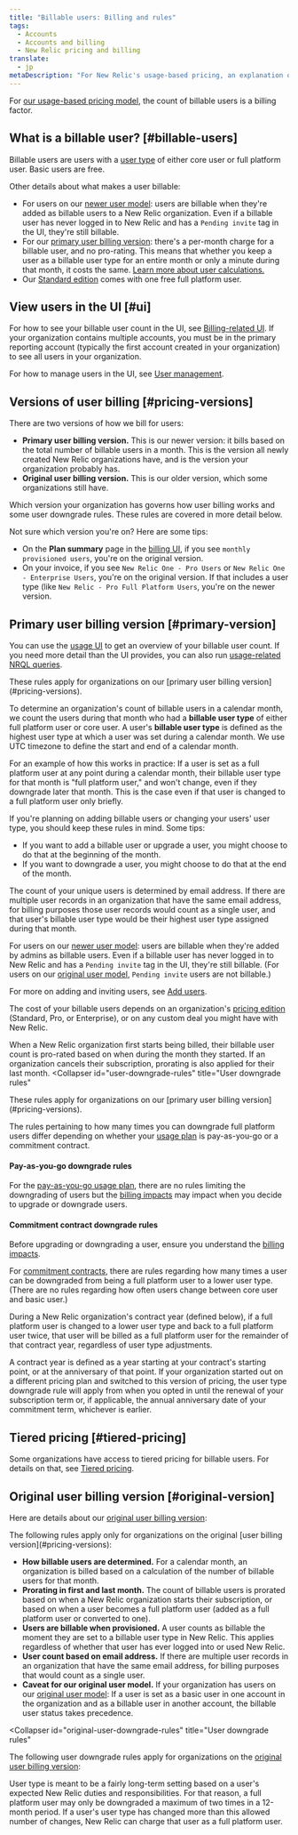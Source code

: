 ```yaml
---
title: "Billable users: Billing and rules"
tags:
  - Accounts
  - Accounts and billing
  - New Relic pricing and billing
translate:
  - jp
metaDescription: "For New Relic's usage-based pricing, an explanation of how billable users are calculated and rules for downgrading users."
---
```


For [our usage-based pricing model](/docs/accounts/accounts-billing/new-relic-one-pricing-billing/new-relic-one-pricing-billing), the count of billable users is a billing factor. 

## What is a billable user? [#billable-users]

Billable users are users with a [user type](/docs/accounts/accounts-billing/new-relic-one-user-management/user-type) of either core user or full platform user. Basic users are free. 

Other details about what makes a user billable: 
* For users on our [newer user model](/docs/accounts/original-accounts-billing/original-users-roles/overview-user-models): users are billable when they're added as billable users to a New Relic organization. Even if a billable user has never logged in to New Relic and has a `Pending invite` tag in the UI, they're still billable.
* For our [primary user billing version](#pricing-versions): there's a per-month charge for a billable user, and no pro-rating. This means that whether you keep a user as a billable user type for an entire month or only a minute during that month, it costs the same. [Learn more about user calculations.](#user-count)   
* Our [Standard edition](https://newrelic.com/pricing) comes with one free full platform user.  

## View users in the UI [#ui]

For how to see your billable user count in the UI, see [Billing-related UI](/docs/accounts/accounts-billing/general-account-settings/introduction-account-settings). If your organization contains multiple accounts, you must be in the primary reporting account (typically the first account created in your organization) to see all users in your organization. 

For how to manage users in the UI, see [User management](/docs/accounts/accounts-billing/new-relic-one-user-management/user-management-ui-and-tasks). 

## Versions of user billing [#pricing-versions]

There are two versions of how we bill for users: 

* **Primary user billing version.** This is our newer version: it bills based on the total number of billable users in a month. This is the version all newly created New Relic organizations have, and is the version your organization probably has. 
* **Original user billing version.** This is our older version, which some organizations still have. 

Which version your organization has governs how user billing works and some user downgrade rules. These rules are covered in more detail below. 

Not sure which version you're on? Here are some tips:

* On the **Plan summary** page in the [billing UI](/docs/accounts/accounts-billing/new-relic-one-pricing-billing/billing-ui), if you see `monthly provisioned users`, you're on the original version. 
* On your invoice, if you see `New Relic One - Pro Users` or `New Relic One - Enterprise Users`, you're on the original version. If that includes a user type (like `New Relic - Pro Full Platform Users`, you're on the newer version. 

## Primary user billing version [#primary-version]

You can use the [usage UI](/docs/accounts/accounts-billing/general-account-settings/introduction-account-settings/#pricing) to get an overview of your billable user count. If you need more detail than the UI provides, you can also run [usage-related NRQL queries](/docs/accounts/accounts-billing/new-relic-one-pricing-billing/usage-queries-alerts).

<CollapserGroup>
  <Collapser
    id="user-count"
    title="How billable users are counted"
  >

<Callout variant="important">
  These rules apply for organizations on our [primary user billing version](#pricing-versions).
</Callout>

To determine an organization's count of billable users in a calendar month, we count the users during that month who had a **billable user type** of either full platform user or core user. A user's **billable user type** is defined as the highest user type at which a user was set during a calendar month. We use UTC timezone to define the start and end of a calendar month.

For an example of how this works in practice: If a user is set as a full platform user at any point during a calendar month, their billable user type for that month is "full platform user," and won't change, even if they downgrade later that month. This is the case even if that user is changed to a full platform user only briefly.

If you're planning on adding billable users or changing your users' user type, you should keep these rules in mind. Some tips:

* If you want to add a billable user or upgrade a user, you might choose to do that at the beginning of the month.
* If you want to downgrade a user, you might choose to do that at the end of the month.

The count of your unique users is determined by email address. If there are multiple user records in an organization that have the same email address, for billing purposes those user records would count as a single user, and that user's billable user type would be their highest user type assigned during that month.

For users on our [newer user model](/docs/accounts/original-accounts-billing/original-users-roles/overview-user-models): users are billable when they're added by admins as billable users. Even if a billable user has never logged in to New Relic and has a `Pending invite` tag in the UI, they're still billable. (For users on our [original user model](/docs/accounts/original-accounts-billing/original-users-roles/users-roles-original-user-model), `Pending invite` users are not billable.)

For more on adding and inviting users, see [Add users](/docs/accounts/accounts-billing/new-relic-one-user-management/user-management-ui-and-tasks#add-users). 

The cost of your billable users depends on an organization's [pricing edition](https://newrelic.com/pricing) (Standard, Pro, or Enterprise), or on any custom deal you might have with New Relic.

When a New Relic organization first starts being billed, their billable user count is pro-rated based on when during the month they started. If an organization cancels their subscription, prorating is also applied for their last month.
  </Collapser>
  <Collapser
    id="user-downgrade-rules"
    title="User downgrade rules"
  >

<Callout variant="important">
  These rules apply for organizations on our [primary user billing version](#pricing-versions).
</Callout>

The rules pertaining to how many times you can downgrade full platform users differ depending on whether your [usage plan](/docs/accounts/accounts-billing/new-relic-one-pricing-billing/new-relic-one-pricing-billing#usage-plans) is pay-as-you-go or a commitment contract. 

#### Pay-as-you-go downgrade rules

For the [pay-as-you-go usage plan](/docs/accounts/accounts-billing/new-relic-one-pricing-billing/new-relic-one-pricing-billing#usage-plans), there are no rules limiting the downgrading of users but the [billing impacts](#user-count) may impact when you decide to upgrade or downgrade users.

#### Commitment contract downgrade rules 

Before upgrading or downgrading a user, ensure you understand the [billing impacts](#user-count).

For [commitment contracts](/docs/accounts/accounts-billing/new-relic-one-pricing-billing/new-relic-one-pricing-billing/#usage-plans), there are rules regarding how many times a user can be downgraded from being a full platform user to a lower user type. (There are no rules regarding how often users change between core user and basic user.)

During a New Relic organization's contract year (defined below), if a full platform user is changed to a lower user type and back to a full platform user twice, that user will be billed as a full platform user for the remainder of that contract year, regardless of user type adjustments.

A contract year is defined as a year starting at your contract's starting point, or at the anniversary of that point. If your organization started out on a different pricing plan and switched to this version of pricing, the user type downgrade rule will apply from when you opted in until the renewal of your subscription term or, if applicable, the annual anniversary date of your commitment term, whichever is earlier.
  </Collapser>
</CollapserGroup>

## Tiered pricing [#tiered-pricing]

Some organizations have access to tiered pricing for billable users. For details on that, see [Tiered pricing](/docs/accounts/accounts-billing/new-relic-one-pricing-billing/new-relic-one-pricing-billing#tiered-pricing).

## Original user billing version [#original-version]

Here are details about our [original user billing version](#pricing-versions):

<CollapserGroup>
  <Collapser
    id="original-user-count"
    title="How billable users are counted"
  >
The following rules apply only for organizations on the original [user billing version](#pricing-versions):

* **How billable users are determined.** For a calendar month, an organization is billed based on a calculation of the number of billable users for that month.
* **Prorating in first and last month.** The count of billable users is prorated based on when a New Relic organization starts their subscription, or based on when a user becomes a full platform user (added as a full platform user or converted to one).
* **Users are billable when provisioned.** A user counts as billable the moment they are set to a billable user type in New Relic. This applies regardless of whether that user has ever logged into or used New Relic.
* **User count based on email address.** If there are multiple user records in an organization that have the same email address, for billing purposes that would count as a single user.
* **Caveat for our original user model.** If your organization has users on our [original user model](/docs/accounts/original-accounts-billing/original-users-roles/overview-user-models): If a user is set as a basic user in one account in the organization and as a billable user in another account, the billable user status takes precedence.
</Collapser>

  <Collapser
    id="original-user-downgrade-rules"
    title="User downgrade rules"
  >
The following user downgrade rules apply for organizations on the [original user billing version](#pricing-versions):

User type is meant to be a fairly long-term setting based on a user's expected New Relic duties and responsibilities. For that reason, a full platform user may only be downgraded a maximum of two times in a 12-month period. If a user's user type has changed more than this allowed number of changes, New Relic can charge that user as a full platform user.
  </Collapser>
</CollapserGroup>
